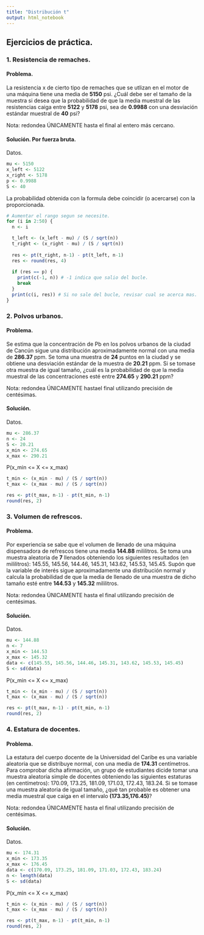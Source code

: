 ```yaml
---
title: "Distribución t"
output: html_notebook
---
```


## Ejercicios de práctica.

### 1. Resistencia de remaches.

#### Problema.

La resistencia x de cierto tipo de remaches que se utlizan en el motor de una máquina tiene una media de **5150** psi. ¿Cuál debe ser el tamaño de la muestra si desea que la probabilidad de que la media muestral de las resistencias caiga entre **5122** y **5178** psi, sea de **0.9988** con una desviación estándar muestral de **40** psi?

Nota: redondea  ÚNICAMENTE hasta el final al entero más cercano.

#### Solución. Por fuerza bruta.

Datos.
```r
mu <- 5150
x_left <- 5122
x_right <- 5178
p <- 0.9988
S <- 40
```

La probabilidad obtenida con la formula debe coincidir (o acercarse) con la proporcionada.
```r
# Aumentar el rango segun se necesite.
for (i in 2:50) {
  n <- i

  t_left <- (x_left - mu) / (S / sqrt(n))
  t_right <- (x_right - mu) / (S / sqrt(n))
  
  res <- pt(t_right, n-1) - pt(t_left, n-1)
  res <- round(res, 4)
  
  if (res == p) {
    print(c(-1, n)) # -1 indica que salio del bucle.
    break
  }
  print(c(i, res)) # Si no sale del bucle, revisar cual se acerca mas.
}

```


### 2. Polvos urbanos.

#### Problema.

Se estima que la concentración de Pb en los polvos urbanos de la ciudad de Cancún sigue una distribución aproximadamente normal con una media de **286.37** ppm. Se toma una muestra de **24** puntos en la ciudad  y se obtiene una desviación estándar de la muestra de **20.21** ppm. Si se tomase otra muestra de igual tamaño, ¿cuál es la probabilidad de que la media muestral de las concentraciones esté entre **274.65** y **290.21** ppm?

Nota: redondea  ÚNICAMENTE hastael final utilizando precisión de centésimas.

#### Solución.

Datos.
```r
mu <- 286.37
n <- 24
S <- 20.21
x_min <- 274.65 
x_max <- 290.21
```

P(x_min <= X <= x_max)
```r
t_min <- (x_min - mu) / (S / sqrt(n))
t_max <- (x_max - mu) / (S / sqrt(n))

res <- pt(t_max, n-1) - pt(t_min, n-1)
round(res, 2)
```

### 3. Volumen de refrescos.

#### Problema.

Por experiencia se sabe que el volumen de llenado de una máquina dispensadora de refrescos tiene una media **144.88** mililitros. Se toma una muestra aleatoria de **7** llenados obteniendo los siguientes resultados (en mililitros): 145.55, 145.56, 144.46, 145.31, 143.62, 145.53, 145.45. Supón que la variable de interés sigue aproximadamente una distribución normal y calcula la probabilidad de que la media de llenado de una muestra de dicho tamaño esté entre **144.53** y **145.32** mililitros.

Nota: redondea  ÚNICAMENTE hasta el final utilizando precisión de centésimas.

#### Solución.

Datos.
```r
mu <- 144.88
n <- 7
x_min <- 144.53 
x_max <- 145.32
data <- c(145.55, 145.56, 144.46, 145.31, 143.62, 145.53, 145.45)
S <- sd(data)
```

P(x_min <= X <= x_max)
```r
t_min <- (x_min - mu) / (S / sqrt(n))
t_max <- (x_max - mu) / (S / sqrt(n))

res <- pt(t_max, n-1) - pt(t_min, n-1)
round(res, 2)
```

### 4. Estatura de docentes.

#### Problema.

La estatura del cuerpo docente de la Universidad del Caribe es una variable aleatoria que se distribuye normal, con una media de **174.31** centímetros. Para comprobar dicha afirmación, un grupo de estudiantes dicide tomar una muestra aleatoria simple de docentes obteniendo las siguientes estaturas (en centímetros): 170.09, 173.25, 181.09, 171.03, 172.43, 183.24. Si se tomase una muestra aleatoria de igual tamaño, ¿qué tan probable es obtener una media muestral que caiga en el intervalo **(173.35,176.45)**?

Nota: redondea  ÚNICAMENTE hasta el final utilizando precisión de centésimas.

#### Solución.

Datos.
```r
mu <- 174.31
x_min <- 173.35 
x_max <- 176.45
data <- c(170.09, 173.25, 181.09, 171.03, 172.43, 183.24)
n <- length(data)
S <- sd(data)
```

P(x_min <= X <= x_max)
```r
t_min <- (x_min - mu) / (S / sqrt(n))
t_max <- (x_max - mu) / (S / sqrt(n))

res <- pt(t_max, n-1) - pt(t_min, n-1)
round(res, 2)
```